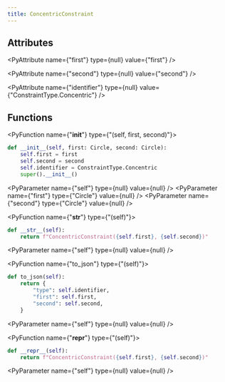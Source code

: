 ```yaml
---
title: ConcentricConstraint
---
```


## Attributes

<PyAttribute name={"first"} type={null} value={"first"} />

<PyAttribute name={"second"} type={null} value={"second"} />

<PyAttribute name={"identifier"} type={null} value={"ConstraintType.Concentric"} />

## Functions

<PyFunction name={"__init__"} type={"(self, first, second)"}>

<PySourceCode >

```python
def __init__(self, first: Circle, second: Circle):
    self.first = first
    self.second = second
    self.identifier = ConstraintType.Concentric
    super().__init__()
```

</PySourceCode>

<div >

<PyParameter name={"self"} type={null} value={null} />
<PyParameter name={"first"} type={"Circle"} value={null} />
<PyParameter name={"second"} type={"Circle"} value={null} />

</div>

<PyFunctionReturn type={null} />

</PyFunction>

<PyFunction name={"__str__"} type={"(self)"}>

<PySourceCode >

```python
def __str__(self):
    return f"ConcentricConstraint({self.first}, {self.second})"
```

</PySourceCode>

<div >

<PyParameter name={"self"} type={null} value={null} />

</div>

<PyFunctionReturn type={null} />

</PyFunction>

<PyFunction name={"to_json"} type={"(self)"}>

<PySourceCode >

```python
def to_json(self):
    return {
        "type": self.identifier,
        "first": self.first,
        "second": self.second,
    }
```

</PySourceCode>

<div >

<PyParameter name={"self"} type={null} value={null} />

</div>

<PyFunctionReturn type={null} />

</PyFunction>

<PyFunction name={"__repr__"} type={"(self)"}>

<PySourceCode >

```python
def __repr__(self):
    return f"ConcentricConstraint({self.first}, {self.second})"
```

</PySourceCode>

<div >

<PyParameter name={"self"} type={null} value={null} />

</div>

<PyFunctionReturn type={null} />

</PyFunction>